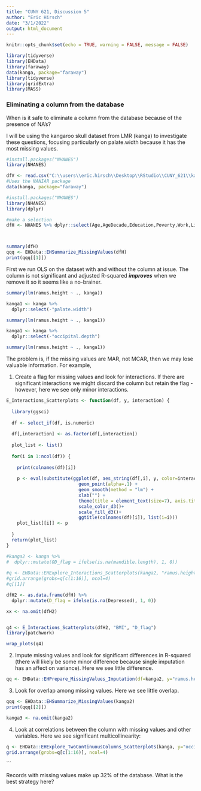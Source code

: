 ```yaml
---
title: "CUNY 621, Discussion 5"
author: "Eric Hirsch"
date: "3/1/2022"
output: html_document
---
```


```r
knitr::opts_chunk$set(echo = TRUE, warning = FALSE, message = FALSE)
```

```r

library(tidyverse)
library(EHData)
library(faraway)
data(kanga, package="faraway")
library(tidyverse)
library(gridExtra)
library(MASS)
```

### Eliminating a column from the database

When is it safe to eliminate a column from the database because of the presence of NA's?

I will be using the kangaroo skull dataset from LMR (kanga) to investigate these questions, focusing particularly on palate.width because it has the most missing values. 
```r

#install.packages("NHANES")
library(NHANES)

```



```r

dfV <- read.csv("C:\\users\\eric.hirsch\\Desktop\\RStudio\\CUNY_621\\kanga_files\\Vehicles.txt", header = TRUE)
#Uses the NANIAR package
data(kanga, package="faraway")

#install.packages("NHANES")
library(NHANES)
library(dplyr)

#make a selection
dfH <- NHANES %>% dplyr::select(Age,AgeDecade,Education,Poverty,Work,LittleInterest,Depressed,BMI,Pulse,BPSysAve,BPDiaAve,DaysPhysHlthBad,PhysActiveDays)



summary(dfH)
qqq <- EHData::EHSummarize_MissingValues(dfH)
print(qqq[[1]])

```

First we run OLS on the dataset with and without the column at issue.  The column is not significant and adjusted R-squared __*improves*__ when we remove it so it seems like a no-brainer.

```r

summary(lm(ramus.height ~ ., kanga))

kanga1 <- kanga %>%
  dplyr::select(-"palate.width")

summary(lm(ramus.height ~ ., kanga1))

kanga1 <- kanga %>%
  dplyr::select(-"occipital.depth")

summary(lm(ramus.height ~ ., kanga1))

```
The problem is, if the missing values are MAR, not MCAR, then we may lose valuable information. For example,  

1. Create a flag for missing values and look for interactions.  If there are significant interactions we might discard the column but retain the flag - however, here we see only minor interactions.

```r
E_Interactions_Scatterplots <- function(df, y, interaction) {
  
  library(ggsci)
  
  df <- select_if(df, is.numeric)
  
  df[,interaction] <- as.factor(df[,interaction])
  
  plot_list <- list()
  
  for(i in 1:ncol(df)) { 
    
    print(colnames(df)[i])
    
    p <- eval(substitute(ggplot(df, aes_string(df[,i], y, color=interaction)) +
                           geom_point(alpha=.1) +
                           geom_smooth(method = "lm") +
                           xlab("") +
                           theme(title = element_text(size=7), axis.title.x = element_text(size = 7), axis.title.y = element_text(size = 9), axis.text.x = element_text(size = 8), panel.grid.major.x = element_line(color="gray"), panel.grid.minor.x=element_blank(), panel.grid.minor.y=element_blank(), panel.grid.major.y=element_line(color="gray"), panel.background = element_rect(fill = "slategray1", color="darkslategray")) +
                           scale_color_d3()+
                           scale_fill_d3()+
                           ggtitle(colnames(df)[i]), list(i=i)))
    plot_list[[i]] <- p 
    
  }
  return(plot_list)
}

```


```r

#kanga2 <- kanga %>%
#  dplyr::mutate(OD_flag = ifelse(is.na(mandible.length), 1, 0))
                
#q <- EHData::EHExplore_Interactions_Scatterplots(kanga2, "ramus.height", "OD_flag")
#grid.arrange(grobs=q[c(1:16)], ncol=4)
#q[[1]]

dfH2 <- as.data.frame(dfH) %>%
  dplyr::mutate(D_flag = ifelse(is.na(Depressed), 1, 0))

xx <- na.omit(dfH2)


q4 <- E_Interactions_Scatterplots(dfH2, "BMI", "D_flag")
library(patchwork)

wrap_plots(q4)

```

2. Impute missing values and look for significant differences in R-squared (there will likely be some minor difference because single imputation has an affect on variance).  Here we see little difference.

```r

qq <- EHData::EHPrepare_MissingValues_Imputation(df=kanga2, y="ramus.height")
```

3. Look for overlap among missing values. Here we see little overlap.

```r

qqq <- EHData::EHSummarize_MissingValues(kanga2)
print(qqq[[2]])

kanga3 <- na.omit(kanga2)

```
4. Look at correlations between the column with missing values and other variables. Here we see significant multicollinearity:

```r
q <- EHData::EHExplore_TwoContinuousColumns_Scatterplots(kanga, y="occipital.depth")
grid.arrange(grobs=q[c(1:16)], ncol=4)
```

```

Records with missing values make up 32% of the database.  What is the best strategy here? 